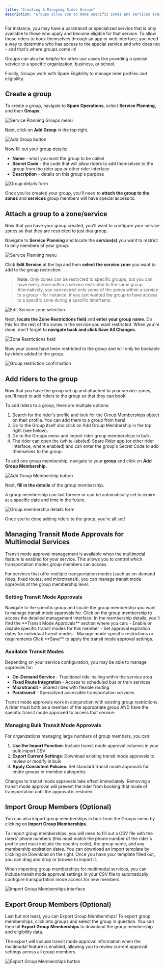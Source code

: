 ```yaml
---
title: "Creating & Managing Rider Groups"
description: "Groups allow you to make specific zones and services available to only specific sets of riders, including multimodal transit approvals."
---
```


For instance, you may have a paratransit or specialized service that is only available to those who apply and become eligible for that service. To allow those riders to book themselves through an app or web interface, you need a way to determine who has access to the special service and who does not - and that's where groups come in! 

Groups can also be helpful for other use cases like providing a special service to a specific organization, business, or school. 

Finally, Groups work with Spare Eligibility to manage rider profiles and eligibility.

## Create a group

To create a group, navigate to **Spare Operations**, select **Service Planning**, and then **Groups**.

![Service Planning Groups menu](https://spare-74fa64f80617.intercom-attachments-1.com/i/o/971487307/8a9bd2e8158059708b169d6f/Ux1ad57oUOqSU256M_6oVozbOqbX6ggwhw.png?expires=1753820100&signature=47b2b176a268551a32cbfb9114441745622de06b8c52a97ce4fe7a9c8a643a91&req=fScmEsF5noFYFb4f3HP0gGd7xn5Pq931cOrBTx4vhITNyYD6FE4O0XXGKhhH%0An7Q%3D%0A)

Next, click on **Add Group** in the top right.

![Add Group button](https://spare-74fa64f80617.intercom-attachments-1.com/i/o/971487312/5d5ce871e54798b588787323/RrysKqbho9-N7eaKXVH946JYQDMFkEEAzw.png?expires=1753820100&signature=c275491fa7a70992365f6cd1c341e754f33798e4f46eaa791e088c1d8d570169&req=fScmEsF5noBdFb4f3HP0gLYizetE85uklKJfZdH1nIESnDczN0U9GqtCsJ3s%0A9WY%3D%0A)

Now fill out your group details:

- **Name** - what you want the group to be called
- **Secret Code** - the code that will allow riders to add themselves to the group from the rider app or other rider interface
- **Description** - details on this group's purpose

![Group details form](https://spare-74fa64f80617.intercom-attachments-1.com/i/o/971487315/36445bf61d70cb88cbaeb741/ch40fmLqs1iv-uJtXYJd-5YzCIkEKft7Qw.png?expires=1753820100&signature=6a45e6d233988ed6c58155bf2c8ffb3a754a32797d57d89dd82eef06edad85fe&req=fScmEsF5noBaFb4f3HP0gJBJ4MjgzLQ0AKvRRSRauotKH3rA1cWLeSueh8L7%0Altc%3D%0A)

Once you've created your group, you'll need to **attach the group to the zones** and **services** group members will have special access to.

## Attach a group to a zone/service

Now that you have your group created, you'll want to configure your service zones so that they are restricted to just that group.

Navigate to **Service Planning** and locate the **service(s)** you want to restrict to only members of your group.

![Service Planning menu](https://spare-74fa64f80617.intercom-attachments-1.com/i/o/971487317/c8619d51f3bde33aa9203bd5/emnJ0Li9Ws1I0ebiS0d2EGAZ-3pUDUTyig.png?expires=1753820100&signature=4eef321bbcf42f9299daa4b69bf726e8f3f8e4ac0fc2ca3fd8e79e89f040319c&req=fScmEsF5noBYFb4f3HP0gL9dC6Z3%2FaTq4zKi5fBM35L8EJTFWgMndtcxJvzd%0A%2Fus%3D%0A)

Click **Edit Service** at the top and then **select the service zone** you want to add to the group restriction.

> **Note:** Only zones can be restricted to specific groups, but you can have every zone within a service restricted to the same group. Alternatively, you can restrict only some of the zones within a service to a group - for instance, if you just wanted the group to have access to a specific zone during a specific timeframe.

![Edit Service zone selection](https://spare-74fa64f80617.intercom-attachments-1.com/i/o/971487319/7f76c4406ae30ab4345f1515/NBO4I-j1p09Wey34rzoICTPez41AN07izg.png?expires=1753820100&signature=0fca0360644eae87553ac1c65d4710d277332d0e962d619d0e87dc8dbcc3aa82&req=fScmEsF5noBWFb4f3HP0gN7VQpmg2jVYm9pph0wl2PZO8yJlFxLjhmPvxeod%0AHpY%3D%0A)

Next, **locate the Zone Restrictions field** and **enter your group name**. Do this for the rest of the zones in the service you want restricted. When you're done, don't forget to **navigate back and click Save All Changes**.

![Zone Restrictions field](https://spare-74fa64f80617.intercom-attachments-1.com/i/o/971487324/5e7e6ff0d5a8cb4a284edc36/5DE18q-goz3oAkLcpuCE7TARmwDwF17MPA.png?expires=1753820100&signature=75dd9662bc80d4b573e85ee908d37e08cd766809bc176a387dc4814509c133a3&req=fScmEsF5noNbFb4f3HP0gLqTXmQGIxDbwdZwp%2FD%2B0A2PJQJks7%2FlZwq3RsiN%0As0s%3D%0A)

Now your zones have been restricted to the group and will only be bookable by riders added to the group.

![Group restriction confirmation](https://spare-74fa64f80617.intercom-attachments-1.com/i/o/971487326/d7191cb6b675af036ab32600/bw6WeCHbt5geYWfkdIPMGqXEOeeYOzZIjw.png?expires=1753820100&signature=ac5e24f18a2261f219c0bcf834acff32bf3504a559477961d69e2450af3c0cae&req=fScmEsF5noNZFb4f3HP0gFyR5P0kiesviBa601iiKMcCdYjosRTBIkDDTezc%0A3fs%3D%0A)

## Add riders to the group

Now that you have the group set up and attached to your service zones, you'll need to add riders to the group so that they can book!

To add riders to a group, there are multiple options:

1. Search for the rider's profile and look for the Group Memberships object on their profile. You can add them to a group from here!
2. Go to the Group itself and click on Add Group Membership in the top right (see below).
3. Go to the Groups menu and import rider group memberships in bulk.
4. The rider can open the (white-labeled) Spare Rider app (or other rider interface, where enabled) and can enter the group's Secret Code to add themselves to the group. 

To add one group membership, navigate to your **group** and click on **Add Group Membership**.

![Add Group Membership button](https://spare-74fa64f80617.intercom-attachments-1.com/i/o/971487329/2b00b445f95ea12cf16ed127/ywrTIUczq-1hzhhAd0R7aSekEWFCPiF0ow.png?expires=1753820100&signature=ceb36082fe45ceabd045e20372ef320b7c4fa9eab714d86a570347e20cca9eac&req=fScmEsF5noNWFb4f3HP0gEUFBVZM1XO%2F1kwbIyq9V0rXUzFroP%2BfYyFxTBD%2F%0Af3Q%3D%0A)

Next, **fill in the details** of the group membership.

A group membership can last forever or can be automatically set to expire at a specific date and time in the future.

![Group membership details form](https://spare-74fa64f80617.intercom-attachments-1.com/i/o/971487337/9de101ca699741dab34a7f9b/Ab37KS_bkisZbPu7NPPrcOvUAb8ZxvqveA.png?expires=1753820100&signature=629b68e8611861382d39da6960e375cf1f3102b14341c5230d45ffce78c31162&req=fScmEsF5noJYFb4f3HP0gFQ2sQyAzEpmi4I4UOM1dHH30vsqGZ1FyruBsUUQ%0AZs8%3D%0A)

Once you're done adding riders to the group, you're all set!

## Managing Transit Mode Approvals for Multimodal Services

<Info>
Transit mode approval management is available when the multimodal feature is enabled for your service. This allows you to control which transportation modes group members can access.
</Info>

For services that offer multiple transportation modes (such as on-demand rides, fixed routes, and microtransit), you can manage transit mode approvals at the group membership level.

### Setting Transit Mode Approvals

<Steps>
  <Step title="Access Group Membership">
    Navigate to the specific group and locate the group membership you want to manage transit mode approvals for.
  </Step>
  
  <Step title="Edit Membership Details">
    Click on the group membership to access the detailed management interface.
  </Step>
  
  <Step title="Configure Transit Mode Approvals">
    In the membership details, you'll find the **Transit Mode Approvals** section where you can:
    - Enable or disable specific transit modes for this member
    - Set approval expiration dates for individual transit modes
    - Manage mode-specific restrictions or requirements
  </Step>
  
  <Step title="Save Changes">
    Click **Save** to apply the transit mode approval settings.
  </Step>
</Steps>

### Available Transit Modes

Depending on your service configuration, you may be able to manage approvals for:

- **On-Demand Service** - Traditional ride-hailing within the service area
- **Fixed Route Integration** - Access to scheduled bus or train services
- **Microtransit** - Shared rides with flexible routing
- **Paratransit** - Specialized accessible transportation services

<Tip>
Transit mode approvals work in conjunction with existing group restrictions. A rider must both be a member of the appropriate group AND have the specific transit mode approved to access that service.
</Tip>

### Managing Bulk Transit Mode Approvals

For organizations managing large numbers of group members, you can:

1. **Use the Import Function**: Include transit mode approval columns in your bulk import CSV
2. **Export Current Settings**: Download existing transit mode approvals to review or modify in bulk
3. **Apply Consistent Policies**: Set standard transit mode approvals for entire groups or member categories

<Warning>
Changes to transit mode approvals take effect immediately. Removing a transit mode approval will prevent the rider from booking that mode of transportation until the approval is restored.
</Warning>

## Import Group Members (Optional)

You can also import group memberships in bulk from the Groups menu by clicking on **Import Group Memberships**.

To import group memberships, you will need to fill out a CSV file with the riders' phone numbers (this must match the phone number of the rider's profile and must include the country code), the group name, and any membership expiration dates. You can download an import template by clicking on Download on the right. Once you have your template filled out, you can drag and drop or browse to import it.

<Tip>
When importing group memberships for multimodal services, you can include transit mode approval settings in your CSV file to automatically configure transportation mode access for new members.
</Tip>

![Import Group Memberships interface](https://spare-74fa64f80617.intercom-attachments-1.com/i/o/971487347/0e6573e6d70b4fb96f6db377/d3ll2BWJhcSoiMd7ZB20CFEJ8A-QKD8_Tg.png?expires=1753820100&signature=6ee3697e40c830106089e4d3f5b7ae9abebe2f22de00d97a99950dca49229540&req=fScmEsF5noVYFb4f3HP0gJ2qgqsXUWGVtKoWx9qZblNoyos0aFz59di0LwLE%0AHs0%3D%0A)

## Export Group Members (Optional)

Last but not least, you can Export Group Memberships! To export group memberships, click into groups and select the group in question. You can then hit **Export Group Memberships** to download the group membership and eligibility data.

The export will include transit mode approval information when the multimodal feature is enabled, allowing you to review current approval settings across all group members.

![Export Group Memberships button](https://spare-74fa64f80617.intercom-attachments-1.com/i/o/971487355/7a934450e3d9953ce9643275/V69o3z3_IQbQ_57P_RWcJwMA4XTFvtj-1g.png?expires=1753820100&signature=80a0cbb503c39eabefc585bb4bb2b694231de50c79c74fc755b1d1fdac5821a7&req=fScmEsF5noRaFb4f3HP0gCVc4Fw5dTYBQABoI8rqrEUC%2BpqCJ4KFD4aqG67L%0AB6g%3D%0A)